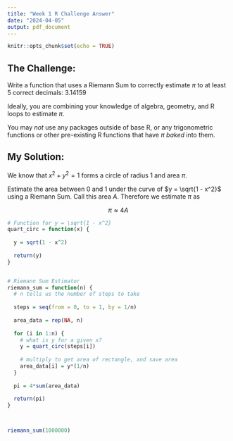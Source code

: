 ```yaml
---
title: "Week 1 R Challenge Answer"
date: "2024-04-05"
output: pdf_document
---
```


```r
knitr::opts_chunk$set(echo = TRUE)
```

## The Challenge:

Write a function that uses a Riemann Sum to correctly estimate $\pi$ to at least 5 correct decimals: $3.14159$

Ideally, you are combining your knowledge of algebra, geometry, and R loops to estimate $\pi$.

You may *not* use any packages outside of base R, or any trigonometric functions or other pre-existing R functions that have $\pi$ *baked* into them. 

## My Solution:

We know that $x^2 + y^2 = 1$ forms a circle of radius $1$ and area $\pi$. 

Estimate the area between $0$ and $1$ under the curve of $y = \sqrt{1 - x^2}$ using a Riemann Sum. Call this area $A$. Therefore we estimate $\pi$ as 

$$\pi \approx 4 A$$



```r

# Function for y = \sqrt{1 - x^2}
quart_circ = function(x) {
  
  y = sqrt(1 - x^2)
  
  return(y)
}


# Riemann Sum Estimator
riemann_sum = function(n) {
  # n tells us the number of steps to take
  
  steps = seq(from = 0, to = 1, by = 1/n)
  
  area_data = rep(NA, n)
  
  for (i in 1:n) {
    # what is y for a given x?
    y = quart_circ(steps[i])
    
    # multiply to get area of rectangle, and save area
    area_data[i] = y*(1/n)
  }
  
  pi = 4*sum(area_data)
  
  return(pi)
}



riemann_sum(1000000)

```






